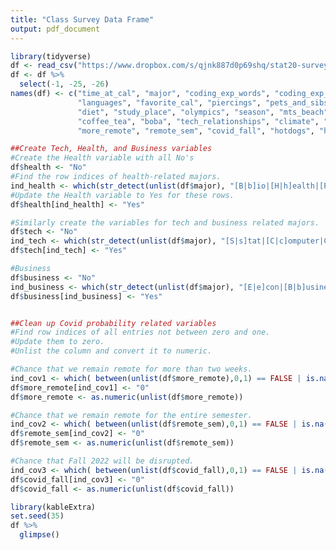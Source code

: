 ```yaml
---
title: "Class Survey Data Frame"
output: pdf_document
---
```


```r
library(tidyverse)
df <- read_csv("https://www.dropbox.com/s/qjnk887d0p69shq/stat20-survey.csv?dl=1")
df <- df %>%
  select(-1, -25, -26)
names(df) <- c("time_at_cal", "major", "coding_exp_words", "coding_exp_scale",
               "languages", "favorite_cal", "piercings", "pets_and_sibs", 
               "diet", "study_place", "olympics", "season", "mts_beach",
               "coffee_tea", "boba", "tech_relationships", "climate", "crypto",
               "more_remote", "remote_sem", "covid_fall", "hotdogs", "horse_duck")

##Create Tech, Health, and Business variables
#Create the Health variable with all No's
df$health <- "No"
#Find the row indices of health-related majors.
ind_health <- which(str_detect(unlist(df$major), "[B|b]io|[H|h]ealth|[P|p]sycho|[C|c]og|[N|n]utrition|MEB|[M|m][C|c][B|b]"))
#Update the Health variable to Yes for these rows.
df$health[ind_health] <- "Yes"

#Similarly create the variables for tech and business related majors.
df$tech <- "No"
ind_tech <- which(str_detect(unlist(df$major), "[S|s]tat|[C|c]omputer|CS|EECS|eecs|[E|e]ngineering|[D|d]ata|DS|[A|a]pplied [M|m]ath|Compsci"))
df$tech[ind_tech] <- "Yes"

#Business
df$business <- "No"
ind_business <- which(str_detect(unlist(df$major), "[E|e]con|[B|b]usiness|[H|h]aas | [M]management |Polecon"))
df$business[ind_business] <- "Yes"


##Clean up Covid probability related variables
#Find row indices of all entries not between zero and one. 
#Update them to zero.
#Unlist the column and convert it to numeric.

#Chance that we remain remote for more than two weeks.
ind_cov1 <- which( between(unlist(df$more_remote),0,1) == FALSE | is.na(between(unlist(df$more_remote),0,1)) )
df$more_remote[ind_cov1] <- "0"
df$more_remote <- as.numeric(unlist(df$more_remote))

#Chance that we remain remote for the entire semester.
ind_cov2 <- which( between(unlist(df$remote_sem),0,1) == FALSE | is.na(between(unlist(df$remote_sem),0,1)) )
df$remote_sem[ind_cov2] <- "0"
df$remote_sem <- as.numeric(unlist(df$remote_sem))

#Chance that Fall 2022 will be disrupted.
ind_cov3 <- which( between(unlist(df$covid_fall),0,1) == FALSE | is.na(between(unlist(df$covid_fall),0,1)) )
df$covid_fall[ind_cov3] <- "0"
df$covid_fall <- as.numeric(unlist(df$covid_fall))
```

```r
library(kableExtra)
set.seed(35)
df %>%
  glimpse()
```


